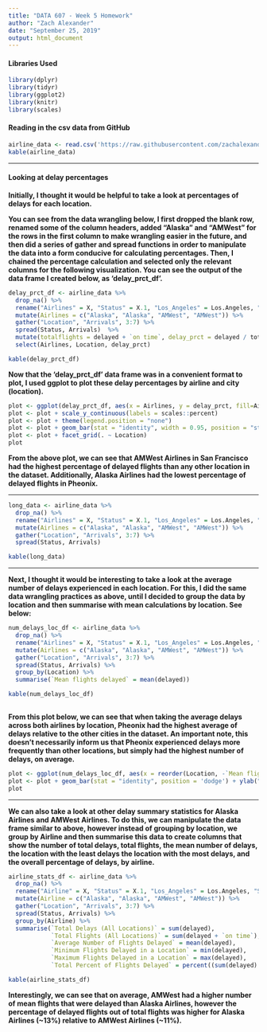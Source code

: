```yaml
---
title: "DATA 607 - Week 5 Homework"
author: "Zach Alexander"
date: "September 25, 2019"
output: html_document
---
```


#### Libraries Used  

```r
library(dplyr)
library(tidyr)
library(ggplot2)
library(knitr)
library(scales)
```

#### Reading in the csv data from GitHub

```r
airline_data <- read.csv('https://raw.githubusercontent.com/zachalexander/data607_cunysps/master/Homework4/airlinedata.csv')
kable(airline_data)
```


***

#### Looking at delay percentages

**Initially, I thought it would be helpful to take a look at percentages of delays for each location.**  

  **You can see from the data wrangling below, I first dropped the blank row, renamed some of the column headers, added "Alaska" and "AMWest" for the rows in the first column to make wrangling easier in the future, and then did a series of gather and spread functions in order to manipulate the data into a form conducive for calculating percentages. Then, I chained the percentage calculation and selected only the relevant columns for the following visualization. You can see the output of the data frame I created below, as 'delay_prct_df'.**

```r
delay_prct_df <- airline_data %>% 
  drop_na() %>%
  rename("Airlines" = X, "Status" = X.1, "Los_Angeles" = Los.Angeles, "San_Diego" = San.Diego, "San_Francisco" = San.Francisco) %>% 
  mutate(Airlines = c("Alaska", "Alaska", "AMWest", "AMWest")) %>% 
  gather("Location", "Arrivals", 3:7) %>% 
  spread(Status, Arrivals)  %>% 
  mutate(totalflights = delayed + `on time`, delay_prct = delayed / totalflights) %>% 
  select(Airlines, Location, delay_prct)

kable(delay_prct_df)
```

**Now that the 'delay_prct_df' data frame was in a convenient format to plot, I used ggplot to plot these delay percentages by airline and city (location).**

```r
plot <- ggplot(delay_prct_df, aes(x = Airlines, y = delay_prct, fill=Airlines))
plot <- plot + scale_y_continuous(labels = scales::percent)
plot <- plot + theme(legend.position = "none")
plot <- plot + geom_bar(stat = "identity", width = 0.95, position = "stack") + ylab("Percent delayed flights") + xlab("Airline")
plot <- plot + facet_grid(. ~ Location)
plot
```

**From the above plot, we can see that AMWest Airlines in San Francisco had the highest percentage of delayed flights than any other location in the dataset. Additionally, Alaska Airlines had the lowest percentage of delayed flights in Pheonix.**  


***

```r
long_data <- airline_data %>% 
  drop_na() %>%
  rename("Airlines" = X, "Status" = X.1, "Los_Angeles" = Los.Angeles, "San_Diego" = San.Diego, "San_Francisco" = San.Francisco) %>% 
  mutate(Airlines = c("Alaska", "Alaska", "AMWest", "AMWest")) %>% 
  gather("Location", "Arrivals", 3:7) %>% 
  spread(Status, Arrivals)

kable(long_data)
```

***

**Next, I thought it would be interesting to take a look at the average number of delays experienced in each location. For this, I did the same data wrangling practices as above, until I decided to group the data by location and then summarise with mean calculations by location. See below:**  

```r
num_delays_loc_df <- airline_data %>% 
  drop_na() %>%
  rename("Airlines" = X, "Status" = X.1, "Los_Angeles" = Los.Angeles, "San_Diego" = San.Diego, "San_Francisco" = San.Francisco) %>% 
  mutate(Airlines = c("Alaska", "Alaska", "AMWest", "AMWest")) %>% 
  gather("Location", "Arrivals", 3:7) %>% 
  spread(Status, Arrivals) %>% 
  group_by(Location) %>% 
  summarise(`Mean flights delayed` = mean(delayed))

kable(num_delays_loc_df)
  
```

**From this plot below, we can see that when taking the average delays across both airlines by location, Pheonix had the highest average of delays relative to the other cities in the dataset. An important note, this doesn't necessarily inform us that Pheonix experienced delays more frequently than other locations, but simply had the highest number of delays, on average.**

```r
plot <- ggplot(num_delays_loc_df, aes(x = reorder(Location, -`Mean flights delayed`), y = `Mean flights delayed`))
plot <- plot + geom_bar(stat = "identity", position = 'dodge') + ylab("Mean number of flights delays") + xlab("Location")
plot
```

***

**We can also take a look at other delay summary statistics for Alaska Airlines and AMWest Airlines. To do this, we can manipulate the data frame similar to above, however instead of grouping by location, we group by Airline and then summarise this data to create columns that show the number of total delays, total flights, the mean number of delays, the location with the least delays the location with the most delays, and the overall percentage of delays, by airline.**

```r
airline_stats_df <- airline_data %>% 
  drop_na() %>%
  rename("Airline" = X, "Status" = X.1, "Los_Angeles" = Los.Angeles, "San_Diego" = San.Diego, "San_Francisco" = San.Francisco) %>% 
  mutate(Airline = c("Alaska", "Alaska", "AMWest", "AMWest")) %>% 
  gather("Location", "Arrivals", 3:7) %>% 
  spread(Status, Arrivals) %>% 
  group_by(Airline) %>% 
  summarise(`Total Delays (All Locations)` = sum(delayed), 
            `Total Flights (All Locations)` = sum(delayed + `on time`),
            `Average Number of Flights Delayed` = mean(delayed), 
            `Minimum Flights Delayed in a Location` = min(delayed), 
            `Maximum Flights Delayed in a Location` = max(delayed),
            `Total Percent of Flights Delayed` = percent((sum(delayed) / sum(delayed + `on time`))))

kable(airline_stats_df)

```

**Interestingly, we can see that on average, AMWest had a higher number of mean flights that were delayed than Alaska Airlines, however the percentage of delayed flights out of total flights was higher for Alaska Airlines (~13%) relative to AMWest Airlines (~11%).**  

